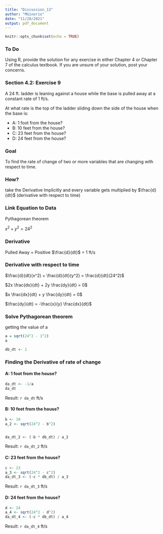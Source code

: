 ```yaml
---
title: "Discussion_13"
author: "MGinorio"
date: "11/20/2021"
output: pdf_document
---
```


```r
knitr::opts_chunk$set(echo = TRUE)
```

### To Do

Using R, provide the solution for any exercise in either Chapter 4 or Chapter 7 of the calculus textbook.  If you are unsure of your solution, post your concerns.

### Section 4.2: Exercise 9

A 24 ft. ladder is leaning against a house while the base is pulled away at a constant rate of 1 ft/s.

At what rate is the top of the ladder sliding down the side of the house when the base is:

* A: 1 foot from the house?
* B: 10 feet from the house?
* C: 23 feet from the house?
* D: 24 feet from the house?

### Goal

To find the rate of change of two or more variables that are changing with respect to time.

### How?

take the Derivative Implicitly and every variable gets multiplied by $\frac{d}{dt}$ (derivative with respect to time)

### Link Equation to Data 

Pythagorean theorem

$x^2 + y^2 = 24^2$

### Derivative

Pulled Away =  Positive 
$\frac{d}{dt}$ = 1 ft/s


### Derivative with respect to time

$\frac{d}{dt}(x^2) + \frac{d}{dt}(y^2) = \frac{d}{dt}(24^2)$

$2x \frac{dx}{dt} + 2y \frac{dy}{dt} = 0$

$x \frac{dx}{dt} + y \frac{dy}{dt} = 0$

$\frac{dy}{dt} = -\frac{x}{y} \frac{dx}{dt}$

### Solve Pythagorean theorem 

getting the value of a

```r
a = sqrt(24^2 - 1^2)
a
```

```r
db_dt <- 1
```

### Finding the Derivative of rate of change 

#### A: 1 foot from the house?

```r
da_dt <- -1/a
da_dt

```

Result: `r da_dt` ft/s

#### B: 10 feet from the house?

```r
b <- 10
a_2 <- sqrt(24^2 - b^2)


da_dt_2 <- (-b * db_dt) / a_2
```

Result: `r da_dt_2` ft/s

#### C: 23 feet from the house?

```r
c <- 23
a_3 <- sqrt(24^2 - c^2)
da_dt_3 <- (-c * db_dt) / a_3
```

Result: `r da_dt_3` ft/s

#### D: 24 feet from the house?

```r
d <- 24
a_4 <- sqrt(24^2 - d^2)
da_dt_4 <- (-c * db_dt) / a_4
```

Result: `r da_dt_4` ft/s